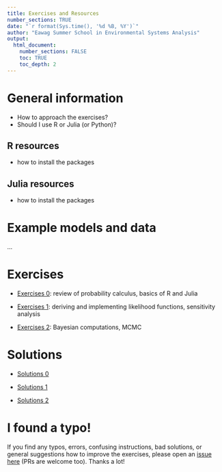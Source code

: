 ```yaml
---
title: Exercises and Resources
number_sections: TRUE
date: "`r format(Sys.time(), '%d %B, %Y')`"
author: "Eawag Summer School in Environmental Systems Analysis"
output:
  html_document:
    number_sections: FALSE
    toc: TRUE
    toc_depth: 2
---
```


# General information

- How to approach the exercises?
- Should I use R or Julia (or Python)?

## R resources

- how to install the packages

## Julia resources

- how to install the packages

# Example models and data

...


# Exercises

- [Exercises 0](exercise_0.html): review of probability
  calculus, basics of R and Julia

- [Exercises 1](exercise_1.html): deriving and implementing likelihood
  functions, sensitivity analysis

- [Exercises 2](exercise_2.html): Bayesian computations, MCMC

# Solutions

- [Solutions 0](exercise_0_solution.html)

- [Solutions 1](exercise_1_solution.html)

- [Solutions 2](exercise_2_solution.html)


# I found a typo!

If you find any typos, errors, confusing instructions, bad solutions,
or general suggestions how to
improve the exercises, please open an
[issue here](https://github.com/scheidan/SiamSummerSchoolExercises/issues)
(PRs are welcome too). Thanks a lot!
